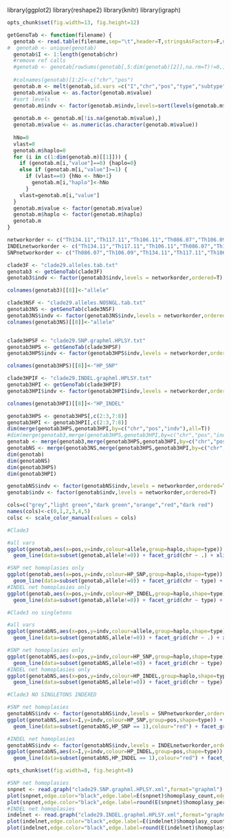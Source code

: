 library(ggplot2)
library(reshape2)
library(knitr)
library(igraph)

```r
opts_chunk$set(fig.width=13, fig.height=12)

``` 

```r
getGenoTab <- function(filename) {
  genotab <- read.table(filename,sep="\t",header=T,stringsAsFactors=F,na.strings=c('.','. '))
#  genotab <- unique(genotab)
  genotab$I <- 1:length(genotab$chr)
  #remove ref calls
  #genotab <- genotab[rowSums(genotab[,5:dim(genotab)[2]],na.rm=T)!=0,]
  
  #colnames(genotab)[1:2]<-c("chr","pos")
  genotab.m <- melt(genotab,id.vars =c("I","chr","pos","type","subtype","alleles"),variable.name ="indv")
  genotab.m$value <- as.factor(genotab.m$value)
  #sort levels
  genotab.m$indv <- factor(genotab.m$indv,levels=sort(levels(genotab.m$indv)))
  
  genotab.m <- genotab.m[!is.na(genotab.m$value),]
  genotab.m$value <- as.numeric(as.character(genotab.m$value))
  
  hNo=0
  vlast=0
  genotab.m$haplo=0
  for (i in c(1:dim(genotab.m)[[1]])) {
    if (genotab.m[i,"value"]==0) {haplo=0}
    else if (genotab.m[i,"value"]>=1) {
      if (vlast==0) {hNo <- hNo+1}
        genotab.m[i,"haplo"]<-hNo  
      }
    vlast=genotab.m[i,"value"]
  }
  genotab.m$value <- factor(genotab.m$value)
  genotab.m$haplo <- factor(genotab.m$haplo)
  genotab.m
}

```

```r
networkorder <- c("Th134.11","Th117.11","Th106.11","Th086.07","Th106.09","Th196.12","Th074.13","Th132.11","Th162.12","Th230.12")
INDELnetworkorder <- c("Th134.11","Th117.11","Th106.11","Th086.07","Th106.09","Th196.12","Th074.13","Th132.11","Th162.12","Th230.12")
SNPnetworkorder <- c("Th086.07","Th106.09","Th134.11","Th117.11","Th106.11","Th162.12","Th230.12","Th074.13","Th132.11","Th196.12")

clade3F <- "clade29.alleles.tab.txt"
genotab3 <- getGenoTab(clade3F)
genotab3$indv <- factor(genotab3$indv,levels = networkorder,ordered=T)

colnames(genotab3)[[8]]<-"allele"

clade3NSF <- "clade29.alleles.NOSNGL.tab.txt"
genotab3NS <- getGenoTab(clade3NSF)
genotab3NS$indv <- factor(genotab3NS$indv,levels = networkorder,ordered=T)
colnames(genotab3NS)[[8]]<-"allele"


clade3HPSF <- "clade29.SNP.graphml.HPLSY.txt"
genotab3HPS <- getGenoTab(clade3HPSF)
genotab3HPS$indv <- factor(genotab3HPS$indv,levels = networkorder,ordered=T)

colnames(genotab3HPS)[[8]]<-"HP_SNP"

clade3HPIF <- "clade29.INDEL.graphml.HPLSY.txt"
genotab3HPI <- getGenoTab(clade3HPIF)
genotab3HPI$indv <- factor(genotab3HPI$indv,levels = networkorder,ordered=T)

colnames(genotab3HPI)[[8]]<-"HP_INDEL"

genotab3HPS <- genotab3HPS[,c(2:3,7:8)]
genotab3HPI <- genotab3HPI[,c(2:3,7:8)]
dim(merge(genotab3HPS,genotab3HPI,by=c("chr","pos","indv"),all=T))
#dim(merge(genotab3,merge(genotab3HPS,genotab3HPI,by=c("chr","pos","indv"),all=T)))
genotab <- merge(genotab3,merge(genotab3HPS,genotab3HPI,by=c("chr","pos","indv"),all=T))
genotabNS <- merge(genotab3NS,merge(genotab3HPS,genotab3HPI,by=c("chr","pos","indv"),all=T))
dim(genotab)
dim(genotabNS)
dim(genotab3HPS)
dim(genotab3HPI)

genotabNS$indv <- factor(genotabNS$indv,levels = networkorder,ordered=T)
genotab$indv <- factor(genotab$indv,levels = networkorder,ordered=T)


```

```r
cols=c("grey","light green","dark green","orange","red","dark red")
names(cols)<-c(0,1,2,3,4,5)
colsc <- scale_color_manual(values = cols)
```



```r
#Clade3

#all vars
ggplot(genotab,aes(x=pos,y=indv,colour=allele,group=haplo,shape=type)) + geom_point(size=3) + 
  geom_line(data=subset(genotab,allele!=0)) + facet_grid(chr ~ .) + xlim(0,3.5e6) +colsc

#SNP net homoplasies only
ggplot(genotab,aes(x=pos,y=indv,colour=HP_SNP,group=haplo,shape=type)) + geom_point(alpha=0.6,size=3) + 
  geom_line(data=subset(genotab,allele!=0)) + facet_grid(chr ~ type) + xlim(0,3.5e6) +colsc
#INDEL net homoplasies only
ggplot(genotab,aes(x=pos,y=indv,colour=HP_INDEL,group=haplo,shape=type)) + geom_point(alpha=0.6,size=3) + 
  geom_line(data=subset(genotab,allele!=0)) + facet_grid(chr ~ type) + xlim(0,3.5e6) +colsc

```


```r
#Clade3 no singletons

#all vars
ggplot(genotabNS,aes(x=pos,y=indv,colour=allele,group=haplo,shape=type)) + geom_point(size=3) + 
  geom_line(data=subset(genotabNS,allele!=0)) + facet_grid(chr ~ .) + xlim(0,3.5e6) +colsc

#SNP net homoplasies only
ggplot(genotabNS,aes(x=pos,y=indv,colour=HP_SNP,group=haplo,shape=type)) + geom_point(alpha=0.6,size=3) + 
  geom_line(data=subset(genotabNS,allele!=0)) + facet_grid(chr ~ type) + xlim(0,3.5e6) +colsc
#INDEL net homoplasies only
ggplot(genotabNS,aes(x=pos,y=indv,colour=HP_INDEL,group=haplo,shape=type)) + geom_point(alpha=0.6,size=3) + 
  geom_line(data=subset(genotabNS,allele!=0)) + facet_grid(chr ~ type) + xlim(0,3.5e6) +colsc

```


```r
#Clade3 NO SINGLETONS INDEXED

#SNP net homoplasies
genotabNS$indv <- factor(genotabNS$indv,levels = SNPnetworkorder,ordered=T)
ggplot(genotabNS,aes(x=I,y=indv,colour=HP_SNP,group=pos,shape=type)) + geom_point(alpha=0.6,size=3) + 
  geom_line(data=subset(genotabNS,HP_SNP == 1),colour="red") + facet_grid(type ~ .)  +colsc

#INDEL net homoplasies
genotabNS$indv <- factor(genotabNS$indv,levels = INDELnetworkorder,ordered=T)
ggplot(genotabNS,aes(x=I,y=indv,colour=HP_INDEL,group=pos,shape=type)) + geom_point(alpha=0.6,size=3) + 
  geom_line(data=subset(genotabNS,HP_INDEL == 1),colour="red") + facet_grid(type ~ .)  +colsc

```


```r
opts_chunk$set(fig.width=8, fig.height=8)

#SNP net homoplasies
snpnet <- read.graph("clade29.SNP.graphml.HPLSY.xml",format="graphml")
plot(snpnet,edge.color="black",edge.label=E(snpnet)$homoplasy_count,edge.label.cex=2)
plot(snpnet,edge.color="black",edge.label=round(E(snpnet)$homoplasy_percent,2),edge.label.cex=2)
#INDEL net homoplasies
indelnet <- read.graph("clade29.INDEL.graphml.HPLSY.xml",format="graphml")
plot(indelnet,edge.color="black",edge.label=E(indelnet)$homoplasy_count,edge.label.cex=2)
plot(indelnet,edge.color="black",edge.label=round(E(indelnet)$homoplasy_percent,2),edge.label.cex=2)
```
